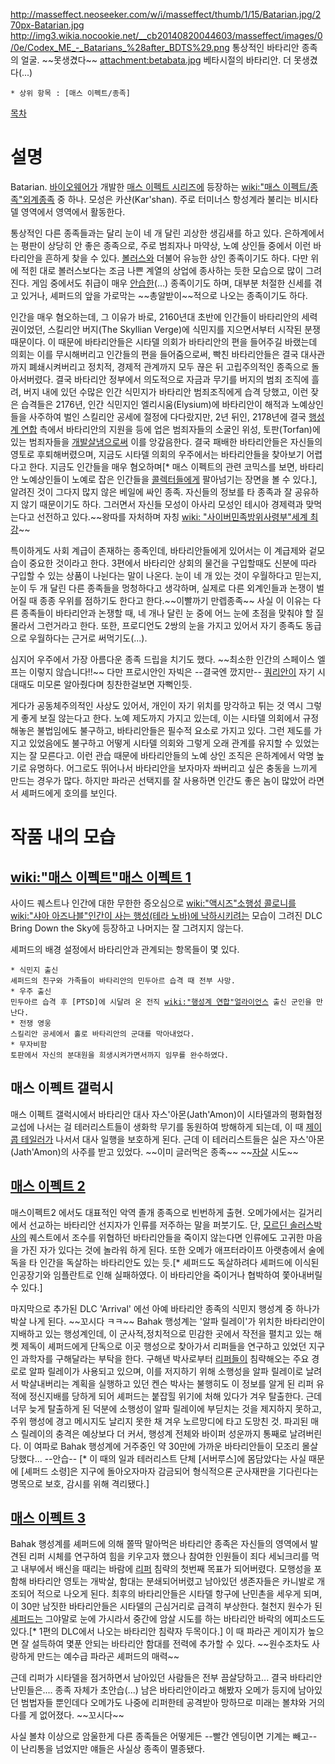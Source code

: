 http://masseffect.neoseeker.com/w/i/masseffect/thumb/1/15/Batarian.jpg/270px-Batarian.jpg http://img3.wikia.nocookie.net/__cb20140820044603/masseffect/images/0/0e/Codex_ME_-_Batarians_%28after_BDTS%29.png
통상적인 바타리안 종족의 얼굴. ~~못생겼다~~
attachment:betabata.jpg
베타시절의 바타리안. 더 못생겼다(...)
 * 상위 항목 : [매스 이펙트/종족]
[[목차]]
= 설명 =
Batarian. [[바이오웨어]]가 개발한 [[매스 이펙트 시리즈]]에 등장하는 [[wiki:"매스 이펙트/종족"외계종족]] 중 하나. 모성은 카샨(Kar'shan). 주로 터미너스 항성계라 불리는 비시타델 영역에서 영역에서 활동한다.

통상적인 다른 종족들과는 달리 눈이 네 개 달린 괴상한 생김새를 하고 있다. 은하계에서는 평판이 상당히 안 좋은 종족으로, 주로 범죄자나 마약상, 노예 상인들 중에서 이런 바타리안을 흔하게 찾을 수 있다. [[볼러스]]와 더불어 유능한 상인 종족이기도 하다. 다만 위에 적힌 대로 볼러스보다는 조금 나쁜 계열의 상업에 종사하는 듯한 모습으로 많이 그려진다. 게임 중에서도 취급이 매우 [[안습]]한(...) 종족이기도 하며, 대부분 처절한 신세를 겪고 있거나, 셰퍼드의 앞을 가로막는 ~~총알받이~~적으로 나오는 종족이기도 하다.

인간을 매우 혐오하는데, 그 이유가 바로, 2160년대 초반에 인간들이 바타리안의 세력권이었던, 스킬리안 버지(The Skyllian Verge)에 식민지를 지으면서부터 시작된 분쟁 때문이다. 이 때문에 바타리안들은 시타델 의회가 바타리안의 편을 들어주길 바랬는데 의회는 이를 무시해버리고 인간들의 편을 들어줌으로써, 빡친 바타리안들은 결국 대사관까지 폐쇄시켜버리고 정치적, 경제적 관계까지 모두 끊은 뒤 고립주의적인 종족으로 돌아서버렸다. 
결국 바타리안 정부에서 의도적으로 자금과 무기를 버지의 범죄 조직에 흘려, 버지 내에 있던 수많은 인간 식민지가 바타리안 범죄조직에게 습격 당했고, 이런 잦은 습격들은 2176년, 인간 식민지인 엘리시움(Elysium)에 바타리안이 해적과 노예상인들을 사주하여 벌인 스킬리안 공세에 절정에 다다랐지만, 2년 뒤인, 2178년에 결국 [[행성계 연합]] 측에서 바타리안의 지원을 등에 업은 범죄자들의 소굴인 위성, 토판(Torfan)에 있는 범죄자들을 [[개발살]]냄으로써 이를 앙갚음한다. 결국 패배한 바타리안들은 자신들의 영토로 후퇴해버렸으며, 지금도 시타델 의회의 우주에서는 바타리안들을 찾아보기 어렵다고 한다. 지금도 인간들을 매우 혐오하며[* 매스 이펙트의 관련 코믹스를 보면, 바타리안 노예상인들이 노예로 잡은 인간들을 [[콜렉터]]들에게 팔아넘기는 장면을 볼 수 있다.], 알려진 것이 그다지 많지 않은 베일에 싸인 종족. 자신들의 정보를 타 종족과 잘 공유하지 않기 때문이기도 하다. 그러면서 자신들 모성이 아사리 모성인 테시아 경제력과 맞먹는다고 선전하고 있다.~~왕따를 자처하며 자칭 [[wiki: "사이버민족방위사령부"세계 최강]]~~ 

특이하게도 사회 계급이 존재하는 종족인데, 바타리안들에게 있어서는 이 계급제와 겉모습이 중요한 것이라고 한다. 3편에서 바타리안 상회의 물건을 구입할때도 신분에 따라 구입할 수 있는 상품이 나뉜다는 말이 나온다. 눈이 네 개 있는 것이 우월하다고 믿는지, 눈이 두 개 달린 다른 종족들을 멍청하다고 생각하며, 실제로 다른 외계인들과 논쟁이 벌어질 때 종종 우위를 점하기도 한다고 한다.~~이빨까기 만렙종족~~ 사실 이 이유는 다른 종족들이 바타리안과 논쟁할 때, 네 개나 달린 눈 중에 어느 눈에 초점을 맞춰야 할 질 몰라서 그런거라고 한다. 또한, 프로디언도 2쌍의 눈을 가지고 있어서 자기 종족도 동급으로 우월하다는 근거로 써먹기도(...).

심지어 우주에서 가장 아름다운 종족 드립을 치기도 했다. ~~최소한 인간의 스페이스 엘프는 이렇지 않습니다!!~~ 다만 프로시안인 자빅은 --결국엔 깠지만-- [[쿼리안]]이 자기 시대때도 미모론 알아줬다며 칭찬한걸보면 자뻑인듯.
 
게다가 공동체주의적인 사상도 있어서, 개인이 자기 위치를 망각하고 튀는 것 역시 그렇게 좋게 보질 않는다고 한다. 노예 제도까지 가지고 있는데, 이는 시타델 의회에서 규정해놓은 불법임에도 불구하고, 바타리안들은 필수적 요소로 가지고 있다. 그런 제도를 가지고 있었음에도 불구하고 어떻게 시타델 의회와 그렇게 오래 관계를 유지할 수 있었는지는 잘 모른다고. 이런 관습 때문에 바타리안들의 노예 상인 조직은 은하계에서 악명 높기로 유명하다. 어그로도 뛰어나서 바타리안을 보자마자 쏴버리고 싶은 충동을 느끼게 만드는 경우가 많다. 하지만 파라곤 선택지를 잘 사용하면 인간도 좋은 놈이 많았어 라면서 셰퍼드에게 호의를 보인다. 

= 작품 내의 모습 =
== [[wiki:"매스 이펙트"매스 이펙트 1]] ==
사이드 퀘스트나 인간에 대한 무한한 증오심으로 [[wiki:"액시즈"소행성 콜로니]]를 [[wiki:"샤아 아즈나블"인간이 사는 행성(테라 노바)에 낙하시키려는]] 모습이 그려진 DLC Bring Down the Sky에 등장하고 나머지는 잘 그려지지 않는다.

셰퍼드의 배경 설정에서 바타리안과 관계되는 항목들이 몇 있다.
 * 식민지 출신
 셰퍼드의 친구와 가족들이 바타리안의 민두아르 습격 때 전부 사망.
 * 우주 출신
 민두아르 습격 후 [PTSD]에 시달려 온 전직 [[wiki:"행성계 연합"얼라이언스]] 출신 군인을 만난다.
 * 전쟁 영웅
 스킬리안 공세에서 홀로 바타리안의 군대를 막아내었다.
 * 무자비함
 토판에서 자신의 분대원을 희생시켜가면서까지 임무를 완수하였다.

== 매스 이펙트 갤럭시 ==
매스 이펙트 갤럭시에서 바타리안 대사 자스'아몬(Jath'Amon)이 시타델과의 평화협정 교섭에 나서는 걸 테러리스트들이 생화학 무기를 동원하여 방해하게 되는데, 이 때 [[제이콥 테일러]]가 나서서 대사 일행을 보호하게 된다. 근데 이 테러리스트들은 실은 자스'아몬(Jath'Amon)의 사주를 받고 있었다. ~~이미 글러먹은 종족~~ ~~[[자살]] 시도~~

== [[매스 이펙트 2]] ==
매스이펙트2 에서도 대표적인 악역 졸개 종족으로 빈번하게 출현. 오메가에서는 길거리에서 선교하는 바타리안 선지자가 인류를 저주하는 말을 퍼붓기도. 단, [[모르딘 솔러스]]박사의 퀘스트에서 조수를 위협하던 바타리안들을 죽이지 않는다면 인류에도 고귀한 마음을 가진 자가 있다는 것에 놀라워 하게 된다.
또한 오메가 애프터라이프 아랫층에서 술에 독을 타 인간을 독살하는 바타리안도 있는 듯.[* 셰퍼드도 독살하려다 셰퍼드에 이식된 인공장기와 임플란트로 인해 실패하였다. 이 바타리안을 죽이거나 협박하여 쫓아내버릴수 있다.]

마지막으로 추가된 DLC 'Arrival' 에선 아예 바타리안 종족의 식민지 행성계 중 하나가 박살 나게 된다. ~~꼬시다 ㅋㅋ~~ Bahak 행성계는 '알파 릴레이'가 위치한 바타리안이 지배하고 있는 행성계인데, 이 군사적,정치적으로 민감한 곳에서 작전을 펼치고 있는 해켓 제독이 셰퍼드에게 단독으로 이곳 행성으로 찾아가서 리퍼들을 연구하고 있었던 지구인 과학자를 구해달라는 부탁을 한다. 구해낸 박사로부터 [[리퍼]]들이 침략해오는 주요 경로로 알파 릴레이가 사용되고 있으며, 이를 저지하기 위해 소행성을 알파 릴레이로 날려서 박살내버리는 계획을 실행하고 있던 켄슨 박사는 불행히도 이 정보를 알게 된 리퍼 유적에 정신지배를 당하게 되어 셰퍼드는 붙잡힐 위기에 처해 있다가 겨우 탈출한다. 근데 너무 늦게 탈출하게 된 덕분에 소행성이 알파 릴레이에 부딛치는 것을 제지하지 못하고, 주위 행성에 경고 메시지도 날리지 못한 채 겨우 노르망디에 타고 도망친 것. 파괴된 매스 릴레이의 충격은 예상보다 더 커서, 행성계 전체와 바이퍼 성운까지 통째로 날려버린다. 이 여파로 Bahak 행성계에 거주중인 약 30만에 가까운 바타리안들이 모조리 몰살당했다... --안습-- [* 이 때의 일과 테러리스트 단체 [서버루스]에 몸담았다는 사실 때문에 [셰퍼드 소령]은 지구에 돌아오자마자 감금되어 형식적으론 군사재판을 기다린다는 명목으로 보호, 감시를 위해 격리됐다.]

== [[매스 이펙트 3]] ==
Bahak 행성계를 셰퍼드에 의해 쫄딱 말아먹은 바타리안 종족은 자신들의 영역에서 발견된 리퍼 시체를 연구하여 힘을 키우고자 했으나 참여한 인원들이 죄다 세뇌크리를 먹고 내부에서 배신을 때리는 바람에 [[리퍼]] 침략의 첫번째 목표가 되어버렸다. 모행성을 포함해 바타리안 영토는 개박살, 함대는 분쇄되어버렸고 남아있던 생존자들은 카니발로 개조되어 적으로 나오게 된다. 최후의 바타리안들은 시타델 항구에 난민촌을 세우게 되며, 이 30만 남짓한 바타리안들은 시타델의 근심거리로 급격히 부상한다. 철천지 원수가 된 [[셰퍼드]]는 그야말로 눈에 가시라서 중간에 암살 시도를 하는 바타리안 바락의 에피소드도 있다.[* 1편의 DLC에서 나오는 바타리안 침략자 두목이다.] 이 때 파라곤 게이지가 높으면 잘 설득하여 몇푼 안되는 바타리안 함대를 전력에 추가할 수 있다. ~~원수조차도 사랑하게 만드는 예수급 파라곤 셰퍼드의 매력~~

근데 리퍼가 시타델을 점거하면서 남아있던 사람들은 전부 끔살당하고... 결국 바타리안 난민들은.... 종족 자체가 초안습(...) 남은 바타리안이라고 해봤자 오메가 등지에 남아있던 범법자들 뿐인데다 오메가도 나중에 리퍼한테 공격받아 망하므로 미래는 볼챠와 거의 다를 게 없어졌다. ~~꼬시다~~

사실 볼챠 이상으로 암울한게 다른 종족들은 어떻게든 --빨간 엔딩이면 기계는 빼고-- 이 난리통을 넘었지만 얘들은 사실상 종족이 멸종됐다.
